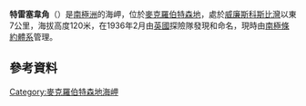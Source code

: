 {{coord|67|23|S|59|47|E|display=title}}

'''特雷塞韋角'''（{{lang-en|Trethewry Point}}）是[[南極洲|南極洲]]的海岬，位於[[麥克羅伯特森地|麥克羅伯特森地]]，處於[[威廉斯科斯比灣|威廉斯科斯比灣]]以東7公里，海拔高度120米，在1936年2月由[[英國|英國]]探險隊發現和命名，現時由[[南極條約體系|南極條約體系]]管理。

==參考資料==
{{usgs-gazetteer}}

{{DEFAULTSORT:Trethewry Point}}
[[Category:麥克羅伯特森地海岬|Category:麥克羅伯特森地海岬]]


{{MacRobertsonLand-geo-stub}}
